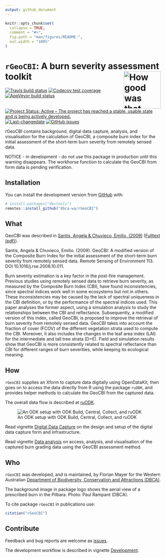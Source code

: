 ```yaml
---
output: github_document
---
```


<!-- README.md is generated from README.Rmd. Please edit that file -->

```r
knitr::opts_chunk$set(
  collapse = TRUE,
  comment = "#>",
  fig.path = "man/figures/README-",
  out.width = "100%"
)
```

# `rGeoCBI`: A burn severity assessment toolkit <img src="man/figures/rGeoCBI.png" align="right" alt="How good was that burn?" width="120" />

<!-- badges: start -->
[![Travis build status](https://travis-ci.org/dbca-wa/rGeoCBI.svg?branch=master)](https://travis-ci.org/dbca-wa/rGeoCBI)
[![Codecov test coverage](https://codecov.io/gh/dbca-wa/rGeoCBI/branch/master/graph/badge.svg)](https://codecov.io/gh/dbca-wa/rGeoCBI?branch=master)
[![AppVeyor build status](https://ci.appveyor.com/api/projects/status/github/dbca-wa/rGeoCBI?branch=master&svg=true)](https://ci.appveyor.com/project/dbca-wa/rGeoCBI)
[![Project Status: Active – The project has reached a stable, usable state and is being actively developed.](https://www.repostatus.org/badges/latest/active.svg)](https://www.repostatus.org/#active)
[![Last-changedate](https://img.shields.io/github/last-commit/dbca-wa/rGeoCBI.svg)](https://github.com/dbca-wa/rGeoCBI/commits/master)
[![GitHub issues](https://img.shields.io/github/issues/dbca-wa/rGeoCBI.svg?style=popout)](https://github.com/dbca-wa/rGeoCBI/issues/)
<!-- badges: end -->

rGeoCBI contains background, digital data capture, analysis, and
visualisation for the calculation of GeoCBI, a composite burn index
for the initial assessment of the short-term burn severity from
remotely sensed data.


NOTICE - in development - do not use this package in production until this
warning disappears. The workhorse function to calculate the GeoCBI from form
data is pending verification.

## Installation

You can install the development version from [GitHub](https://github.com/) with:

``` r
# install.packages("devtools")
remotes::install_github("dbca-wa/rGeoCBI")
```

## What
GeoCBI was described in 
[Santis, Angela & Chuvieco, Emilio. (2009)](https://doi.org/10.1016/j.rse.2008.10.011) 
([Fulltext (pdf)](https://www.researchgate.net/publication/229043914_GeoCBI_A_modified_version_of_the_Composite_Burn_Index_for_the_initial_assessment_of_the_short-term_burn_severity_from_remotely_sensed_data)).

Santis, Angela & Chuvieco, Emilio. (2009). GeoCBI: A modified version of the 
Composite Burn Index for the initial assessment of the short-term burn severity 
from remotely sensed data. 
Remote Sensing of Environment 113. DOI 10.1016/j.rse.2008.10.011. 

Burn severity estimation is a key factor in the post-fire management. 
Previous studies using remotely sensed data to retrieve burn severity, as 
measured by the Composite Burn Index (CBI), have found inconsistencies, since 
spectral indices work well in some ecosystems but not in others. 
These inconsistencies may be caused by the lack of spectral uniqueness in the 
CBI definition, or by the performance of the spectral indices used. 
This paper analyses the former aspect, using a simulation analysis to study the 
relationships between the CBI and reflectance. Subsequently, a modified version 
of this index, called GeoCBI, is proposed to improve the retrieval of burn 
severity from remotely sensed data. GeoCBI takes into account the fraction of 
cover (FCOV) of the different vegetation strata used to compute the CBI. 
Moreover, it also includes the changes in the leaf area index (LAI) for the 
intermediate and tall tree strata (D+E). Field and simulation results show that 
GeoCBI is more consistently related to spectral reflectance than CBI for 
different ranges of burn severities, while keeping its ecological meaning.

## How
`rGeoCBI` supplies an Xform to capture data digitally using OpenDataKit, then
goes on to access the data directly from R using the package `ruODK`, and
provides helper methods to calculate the GeoCBI from the captured data.

The overall data flow is described at 
[ruODK](https://dbca-wa.github.io/ruODK/index.html).

![An ODK setup with ODK Build, Central, Collect, and ruODK](
https://www.lucidchart.com/publicSegments/view/952c1350-3003-48c1-a2c8-94bad74cdb46/image.png)

Read vignette 
[Digital Data Capture](https://dbca-wa.github.io/rGeoCBI/articles/forms.html) on
the design and setup of the digital data capture form and infrastructure.

Read vignette 
[Data analysis](https://dbca-wa.github.io/rGeoCBI/articles/analysis.html) on
access, analysis, and visualisation of the captured burn grading data using 
the GeoCBI assessment method.

## Who
`rGeoCBI` was developed, and is maintained, by Florian Mayer for the Western Australian 
[Department of Biodiversity, Conservation and Attractions (DBCA)](https://www.dbca.wa.gov.au/).

The background image in package logo shows the aerial view of a prescribed burn 
in the Pilbara. Photo: Paul Rampant (DBCA).

To cite package `rGeoCBI` in publications use:

```r
citation("rGeoCBI")
```

## Contribute
Feedback and bug reports are welcome as 
[issues](https://github.com/dbca-wa/rGeoCBI/issues).

The development workflow is described in vignette 
[Development](https://dbca-wa.github.io/rGeoCBI/articles/dev.html).
